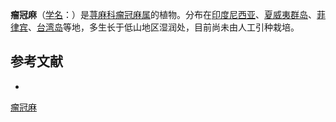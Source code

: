 {{Speciesbox
| name = 瘤冠麻
| status = 
| status_system = 
| image = 
| genus = Cypholophus
| species = moluccanus
| authority = (Bl.) Miq.
}}

'''瘤冠麻'''（[[学名|学名]]：{{lang|la|''Cypholophus moluccanus''}}）是[[荨麻科|荨麻科]][[瘤冠麻属|瘤冠麻属]]的植物。分布在[[印度尼西亚|印度尼西亚]]、[[夏威夷群岛|夏威夷群岛]]、[[菲律宾|菲律宾]]、[[台湾岛|台湾岛]]等地，多生长于低山地区湿润处，目前尚未由人工引种栽培。

== 参考文献 ==
<div class="references-small">
* {{cite web| url =http://www.bioinfo.cn/db05/KmzwSpecies.php?action=view&id=23131| title =瘤冠麻| work =《中国高等植物数据库全库》| publisher =中国科学院微生物研究所| author =昆明植物研究所| accessdate =2009-02-26| deadurl =yes| archiveurl =https://web.archive.org/web/20160305043634/http://www.bioinfo.cn/db05/KmzwSpecies.php?action=view&id=23131| archivedate =2016-03-05}}
</div>
{{Taxonbar|from=Q15232604}}

[[Category:瘤冠麻属|瘤冠麻]]


{{植物小作品}}